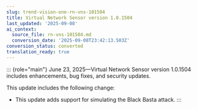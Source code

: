```yaml
---
slug: trend-vision-one-rn-vns-101504
title: Virtual Network Sensor version 1.0.1504
last_updated: '2025-09-08'
ai_context:
  source_file: rn-vns-101504.md
  conversion_date: '2025-09-08T23:42:13.503Z'
conversion_status: converted
translation_ready: true
---
```


::: {role="main"}
June 23, 2025—Virtual Network Sensor version 1.0.1504 includes enhancements, bug fixes, and security updates.

This update includes the following change:

- This update adds support for simulating the Black Basta attack.
:::
